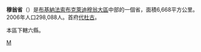 {{Infobox Settlement
|name                   =穆翁省
|settlement_type        =省<!--For Town or Village (Leave blank for the default City)-->
|official_name          = 
|other_name             = 
|native_name            = 
|nickname               = 
|motto                  = 
|image_skyline          = 
|imagesize              = 
|image_caption          = 
|image_flag             = 
|flag_size              = 
|image_seal             = 
|seal_size              = 
|image_shield           = 
|shield_size            =
|image_blank_emblem              =
|blank_emblem_size          =
|image_map              = BF-Mouhoun.png
|mapsize                = 300px
|map_caption            = 穆翁省於布吉納法索位置圖
|image_map1             = Mouhoun departments.png
|mapsize1               = 300px
|map_caption1           = 穆翁省下轄6縣行政區劃圖
|pushpin_map            = 
|pushpin_label_position = 
|subdivision_type       = [[世界地理索引|國家]]
|subdivision_name       = {{flag|Burkina Faso}}
|subdivision_type1      = [[布吉納法索行政區劃|大區]]
|subdivision_name1      = [[布克萊迪穆翁大區|布克萊迪穆翁大區]]
|subdivision_type2      =
|subdivision_name2      = 
|seat_type              = 首府
|seat                   =[[代杜古|代杜古]]
|government_type        =
|leader_title           = 
|leader_name            = 
|leader_title1          =  <!-- for places with, say, both a mayor and a city manager -->
|leader_name1           =
|established_title      =  
|established_date       = 
|area_magnitude         = 
|unit_pref              =Imperial<!--Enter: Imperial, if Imperial (metric) is desired-->
|area_footnotes         = 
|area_total_km2             =6668
|area_land_km2              = 
|area_water_km2             = 
|area_total_sq_mi        =
|area_land_sq_mi         = 
|area_water_sq_mi        = 
|area_water_percent     = 
|area_urban_km2             = 
|area_urban_sq_mi        = 
|area_metro_km2             = 
|area_metro_sq_mi        = 
|population_as_of       = 2006
|population_footnotes   = 
|population_note        = 
|population_total       =298088
|population_density_km2     = auto
|population_density_sq_mi = 
|population_metro       =
|population_density_metro_km2 =
|population_density_metro_sq_mi =
|population_urban       = 
|population_density_urban_km2 =
|population_density_urban_mi2 =
|timezone               = GMT 0
|utc_offset             = +0
|timezone_DST           = 
|utc_offset_DST         = 
|latd=|latm=|lats=|latNS=
|longd=|longm=|longs= |longEW=
|elevation_footnotes    =  <!--for references: use <ref> </ref> tags-->
|elevation_m              = 
|elevation_ft           = 
|postal_code_type       =  <!-- enter ZIP code, Postcode, Post code, Postal code... -->
|postal_code            =
|area_code              = 
|website                = 
|footnotes              = 
}}
'''穆翁省'''（{{lang-fr|Mouhoun}}）是[[布基納法索|布基納法索]][[布克萊迪穆翁大區|布克萊迪穆翁大區]]中部的一個省，面積6,668平方公里。2006年人口298,088人。首府[[代杜古|代杜古]]。

本區下轄六縣。
{{coord|display=title}}
{{BurkinaFaso-geo-stub}}
{{布吉納法索行政區劃}}

[[Category:布基納法索省份|M]]